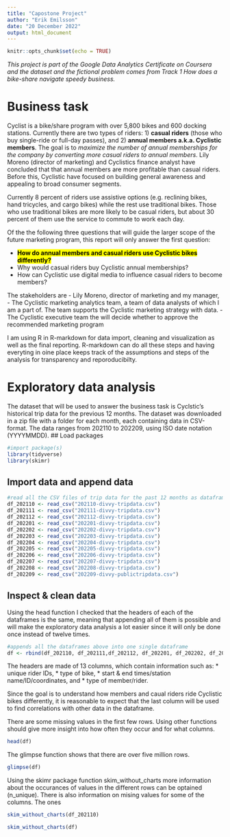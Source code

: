 ```yaml
---
title: "Capostone Project"
author: "Erik Emilsson"
date: "20 December 2022"
output: html_document
---
```


```r
knitr::opts_chunk$set(echo = TRUE)
```

*This project is part of the Google Data Analytics Certificate on Coursera and the dataset and the fictional problem comes from Track 1 How does a bike-share navigate speedy business.*

# Business task
Cyclist is a bike/share program with over 5,800 bikes and 600 docking stations. Currently there are two types of riders: 1) **casual riders** (those who buy single-ride or full-day passes), and 2) **annual members a.k.a. Cyclistic members**. The goal is to *maximize the number of annual memberships for the company by converting more casual riders to annual members*. Lily Moreno (director of marketing) and Cyclistics finance analyst have concluded that that annual members are more profitable than casual riders. Before this, Cyclistic have focused on building general awareness and appealing to broad consumer segments.

Currently 8 percent of riders use assistive options (e.g. reclining bikes, hand tricycles, and cargo bikes) while the rest use traditional bikes. Those who use traditional bikes are more likely to be casual riders, but about 30 percent of them use the service to commute to work each day.

Of the the following three questions that will guide the larger scope of the future marketing program, this report will only answer the first question:

- <mark>**How do annual members and casual riders use Cyclistic bikes differently?** </mark>
- Why would casual riders buy Cyclistic annual memberships?
- How can Cyclistic use digital media to influence casual riders to become members?

The stakeholders are 
- Lily Moreno, director of marketing and my manager,
- The Cyclistic marketing analytics team, a team of data analysts of which I am a part of. The team supports the Cyclistic marketing strategy with data. 
- The Cyclistic executive team the will decide whether to approve the recommended marketing program

I am using R in R-markdown for data import, cleaning and visualization as well as the final reporting. R-markdown can do all these steps and having everyting in oine place keeps track of the assumptions and steps of the analysis for transparency and reporoducibilty.

# Exploratory data analysis

The dataset that will be used to answer the business task is Cyclstic's historical trip data for the previous 12 months. The dataset was downloaded in a zip file with a folder for each month, each containing data in CSV-format. The data ranges from 202110 to 202209, using ISO date notation (YYYYMMDD).
## Load packages

```r
#import package(s)
library(tidyverse)
library(skimr)
```

## Import data and append data
```r
#read all the CSV files of trip data for the past 12 months as dataframes in R
df_202110 <- read_csv("202110-divvy-tripdata.csv")
df_202111 <- read_csv("202111-divvy-tripdata.csv")
df_202112 <- read_csv("202112-divvy-tripdata.csv")
df_202201 <- read_csv("202201-divvy-tripdata.csv")
df_202202 <- read_csv("202202-divvy-tripdata.csv")
df_202203 <- read_csv("202203-divvy-tripdata.csv")
df_202204 <- read_csv("202204-divvy-tripdata.csv")
df_202205 <- read_csv("202205-divvy-tripdata.csv")
df_202206 <- read_csv("202206-divvy-tripdata.csv")
df_202207 <- read_csv("202207-divvy-tripdata.csv")
df_202208 <- read_csv("202208-divvy-tripdata.csv")
df_202209 <- read_csv("202209-divvy-publictripdata.csv")
```

## Inspect & clean data

Using the head function I checked that the headers of each of the dataframes is the same, meaning that appending all of them is possible and will make the exploratory data analysis a lot easier since it will only be done once instead of twelve times.

```r
#appends all the dataframes above into one single dataframe
df <- rbind(df_202110, df_202111,df_202112, df_202201, df_202202, df_202203, df_202204, df_202205, df_202206, df_202207, df_202208, df_202209)
```

The headers are made of 13 columns, which contain information such as: 
* unique rider IDs, 
* type of bike, 
* start & end times/station name/ID/coordinates, and
* type of member/rider.

Since the goal is to understand how members and caual riders ride Cyclistic bikes differently, it is reasonable to expect that the last column will be used to find correlations with other data in the dataframe.

There are some missing values in the first few rows. Using other functions should give more insight into how often they occur and for what columns.

```r
head(df)
```

The glimpse function shows that there are over five million rows.

```r
glimpse(df)
```
Using the skimr package function skim_without_charts more information about the occurances of values in the different rows can be optained (n_unique). There is also information on mising values for some of the columns. The ones 

```r
skim_without_charts(df_202110)
```


```r
skim_without_charts(df)
```



